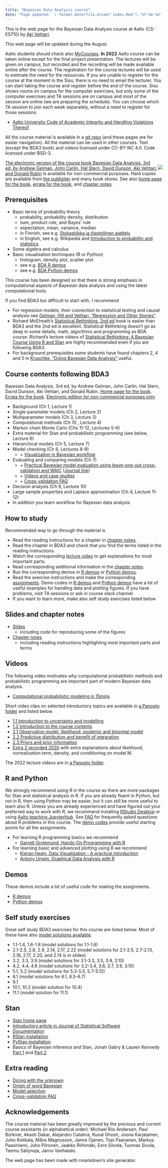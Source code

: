 ```yaml
---
title: "Bayesian Data Analysis course"
date: "Page updated: `r format.Date(file.mtime('index.Rmd'),'%Y-%m-%d')`"
---
```


This is the web page for the Bayesian Data Analysis course at Aalto (CS-E5710) by [Aki Vehtari](https://users.aalto.fi/~ave/). 

This web page will be updated during the August.

Aalto students should check also [MyCourses](https://mycourses.aalto.fi/course/view.php?id=32457). **In 2022** Aalto course can be taken online except for the final project presentation. The lectures will be given on campus, but recorded and the recording will be made available online after the course. The registration for the course lectures will be used to estimate the need for the resources. If you are unable to register for the course at the moment in the Sisu, there is no need to email the lecturer. You can start taking the course and register before the end of the course. Sisu shows rooms on campus for the computer exercises, but only some of  the computer exercises and TA sessions are on campus and most of the session are online (we are preparing the schedule). You can choose which TA session to join each week separately, without a need to register for those sessions.

 - [Aalto University Code of Academic Integrity and Handling Violations Thereof](https://into.aalto.fi/display/ensaannot/Aalto+University+Code+of+Academic+Integrity+and+Handling+Violations+Thereof)

All the course material is available in a [git repo](https://github.com/avehtari/BDA_course_Aalto) (and these pages are for easier navigation). All the material can be used in other courses. Text (except the BDA3 book) and videos licensed under CC-BY-NC 4.0. Code licensed under BSD-3.

<div style= "float:right;position: relative;">
 ![](bda_cover.png)
</div>
[The electronic version of the course book
Bayesian Data Analysis, 3rd ed, by Andrew Gelman, John Carlin, Hal
Stern, David Dunson, Aki Vehtari, and Donald Rubin](https://users.aalto.fi/~ave/BDA3.pdf) is available for non-commercial purposes. Hard copies are available from [the publisher](https://www.crcpress.com/Bayesian-Data-Analysis/Gelman-Carlin-Stern-Dunson-Vehtari-Rubin/p/book/9781439840955) and many book stores.
See also [home page for the
book](http://www.stat.columbia.edu/~gelman/book/), [errata for the
book](http://www.stat.columbia.edu/~gelman/book/errata_bda3.txt), and [chapter notes](chapter_notes/BDA_notes_all.pdf).

## Prerequisites

 - Basic terms of probability theory
     - probability, probability density, distribution
     - sum, product rule, and Bayes' rule
     - expectation, mean, variance, median
     - in Finnish, see e.g. [Stokastiikka ja tilastollinen ajattelu](http://math.aalto.fi/~lleskela/LectureNotes003.html)
     - in English, see e.g. Wikipedia and [Introduction to probability and statistics](https://ocw.mit.edu/courses/mathematics/18-05-introduction-to-probability-and-statistics-spring-2014/readings/)
 - Some algebra and calculus
 - Basic visualisation techniques (R or Python)
     - histogram, density plot, scatter plot
     - see e.g. [BDA R demos](demos.html#BDA_R_demos)
     - see e.g. [BDA Python demos](demos.html#BDA_Python_demos)

This course has been designed so that there is strong emphasis in
computational aspects of Bayesian data analysis and using the latest
computational tools.

If you find BDA3 too difficult to start with, I recommend

 - For regression models, their connection to statistical testing and causal analysis see [Gelman, Hill and Vehtari, "Regression and Other Stories"](https://avehtari.github.io/ROS-Examples/).
 - Richard McElreath's [Statistical Rethinking, 2nd ed](https://xcelab.net/rm/statistical-rethinking/) book is easier than BDA3 and the 2nd ed is excellent. Statistical Rethinking doesn't go as deep in some details, math, algorithms and programming as BDA course. Richard's lecture videos of [Statistical Rethinking: A Bayesian Course Using R and Stan](https://github.com/rmcelreath/statrethinking_winter2019) are highly recommended even if you are following BDA3.
 - For background prerequisites some students have found chapters 2, 4 and 5 in [Kruschke, "Doing Bayesian Data Analysis"](https://sites.google.com/site/doingbayesiandataanalysis/) useful.

## Course contents following BDA3

Bayesian Data Analysis, 3rd ed, by Andrew Gelman, John Carlin, Hal
Stern, David Dunson, Aki Vehtari, and Donald Rubin. [Home page for the
book](http://www.stat.columbia.edu/~gelman/book/). [Errata for the
book](http://www.stat.columbia.edu/~gelman/book/errata_bda3.txt). [Electronic edition for non-commercial purposes only](https://users.aalto.fi/~ave/BDA3.pdf).

- Background (Ch 1, Lecture 1)
- Single-parameter models (Ch 2, Lecture 2)
- Multiparameter models (Ch 3, Lecture 3)
- Computational methods (Ch 10 , Lecture 4)
- Markov chain Monte Carlo (Chs 11-12, Lectures 5-6)
- Extra material for Stan and probabilistic programming (see below, Lecture 6)
- Hierarchical models (Ch 5, Lecture 7)
- Model checking (Ch 6, Lectures 8-9)
    + \+ [Visualization in Bayesian workflow](https://doi.org/10.1111/rssa.12378)
- Evaluating and comparing models (Ch 7)
    + \+ [Practical Bayesian model evaluation using leave-one-out cross-validation and WAIC](https://arxiv.org/abs/1507.04544) ([Journal link](https://doi.org/10.1007/s11222-016-9696-4))
    + \+ [Videos and case studies](https://avehtari.github.io/modelselection/)
    + \+ [Cross-validation FAQ](https://avehtari.github.io/modelselection/CV-FAQ.html)
- Decision analysis (Ch 9, Lecture 10)
- Large sample properties and Laplace approximation (Ch 4, Lecture 11-12)
- In addition you learn workflow for Bayesian data analysis

## How to study

Recommended way to go through the material is

- Read the reading instructions for a chapter in [chapter notes](chapter_notes/BDA_notes_all.pdf).
- Read the chapter in BDA3 and check that you find the terms listed in the reading instructions.
- Watch the corresponding [lecture video](https://aalto.cloud.panopto.eu/Panopto/Pages/Sessions/List.aspx#folderID=%22f0ec3a25-9e23-4935-873b-a9f401646812%22) to get explanations for most important parts.
- Read corresponding additional information in the [chapter notes](chapter_notes/BDA_notes_all.pdf).
- Run the corresponding demos in [R demos](https://github.com/avehtari/BDA_R_demos) or 
  [Python demos](https://github.com/avehtari/BDA_py_demos).
- Read the exercise instructions and make the corresponding [assignments](https://github.com/avehtari/BDA_course_Aalto/tree/master/assignments). Demo codes in [R demos](https://github.com/avehtari/BDA_R_demos) and 
  [Python demos](https://github.com/avehtari/BDA_py_demos) have a lot of useful examples for handling data and plotting figures. If you have problems, visit TA sessions or ask in course slack channel.
- If you want to learn more, make also self study exercises listed below

## Slides and chapter notes

- [Slides](https://github.com/avehtari/BDA_course_Aalto/tree/master/slides)
    - including code for reproducing some of the figures
- [Chapter notes](chapter_notes/BDA_notes_all.pdf)
    - including reading instructions highlighting most important parts and terms

## Videos

The following video motivates why computational probabilistic methods and probabilistic programming are important part of modern Bayesian data analysis.

- [Computational probabilistic modeling in 15mins](https://www.youtube.com/watch?v=ukE5aqdoLZI)

Short video clips on selected introductory topics are available in [a Panopto folder](https://aalto.cloud.panopto.eu/Panopto/Pages/Sessions/List.aspx#folderID/=%22f0ec3a25-9e23-4935-873b-a9f401646812%22) and listed below.

- [1.1 Introduction to uncertainty and modelling](https://aalto.cloud.panopto.eu/Panopto/Pages/Viewer.aspx?id=d841f429-9c3d-4d24-8228-a9f400efda7b)
- [1.2 Introduction to the course contents](https://aalto.cloud.panopto.eu/Panopto/Pages/Viewer.aspx?id=13fc7889-cfd1-4d99-996c-a9f400f6e5a2)
- [2.1 Observation model, likelihood, posterior and binomial model](https://aalto.cloud.panopto.eu/Panopto/Pages/Viewer.aspx?id=7a297f7d-bb7b-4dd0-9913-a9f500ec822d)
- [2.2 Predictive distribution and benefit of integration](https://aalto.cloud.panopto.eu/Panopto/Pages/Viewer.aspx?id=75b9f18f-e379-4557-a5fa-a9f500f11b40)
- [2.3 Priors and prior information](https://aalto.cloud.panopto.eu/Panopto/Pages/Viewer.aspx?id=099659a5-f707-473d-8b03-a9f500f39eb5)
- [Extra 2 recorded 2020](https://aalto.cloud.panopto.eu/Panopto/Pages/Viewer.aspx?id=f4b61f2a-4a94-43f7-828c-ac460144f64f) with extra explanations about likelihood, normalization term, density, and conditioning on model M.

The 2022 lecture videos are in [a Panopto folder](https://aalto.cloud.panopto.eu/Panopto/Pages/Sessions/List.aspx#folderID=%224a7f385e-fdb1-4382-bfd0-af0700b7fc46%22).

<!--
 - [Lecture 2.1](https://aalto.cloud.panopto.eu/Panopto/Pages/Viewer.aspx?id=9c271082-5a8c-4b66-b6c2-aacc00fc683f) and [Lecture 2.2](https://aalto.cloud.panopto.eu/Panopto/Pages/Viewer.aspx?id=70655a8a-0eb4-4ddd-9f52-aacc00fc67a2) on basics of Bayesian inference, observation model, likelihood, posterior and binomial model, predictive distribution and benefit of integration, priors and prior information, and one parameter normal model. BDA3 Ch 1+2.
     - [Lecture 2 extra](https://aalto.cloud.panopto.eu/Panopto/Pages/Viewer.aspx?id=158d119d-8673-4120-8669-ac3900c13304) with extra explanations about likelihood, normalization term, density, and conditioning on model M.
 - [Lecture 3](https://aalto.cloud.panopto.eu/Panopto/Pages/Viewer.aspx?id=ab958b4b-e2c4-4534-8305-aad100ba191f) on multiparameter models, joint, marginal and conditional distribution, normal model, bioassay example, grid sampling and grid evaluation. BDA3 Ch 3.
 - [Lecture 4.1](https://aalto.cloud.panopto.eu/Panopto/Pages/Viewer.aspx?id=8a3c7bbc-e2b8-4c16-97b2-aad800ba7927) on numerical issues, Monte Carlo, how many simulation draws are needed, how many digits to report, and [Lecture 4.2](https://aalto.cloud.panopto.eu/Panopto/Pages/Viewer.aspx?id=44446861-eaa2-41b5-bf33-aad800caf18a) on direct simulation, curse of dimensionality, rejection sampling, and importance sampling. BDA3 Ch 10.
 - [Lecture 5.1](https://aalto.cloud.panopto.eu/Panopto/Pages/Viewer.aspx?id=098dfdb4-f3b8-46aa-b988-aadf00bd3177) on Markov chain Monte Carlo, Gibbs sampling, Metropolis algorithm, and [Lecture 5.2](https://aalto.cloud.panopto.eu/Panopto/Pages/Viewer.aspx?id=9f657178-d8cf-4cb8-af62-aadf00cd9423) on warm-up, convergence diagnostics, R-hat, and effective sample size. BDA3 Ch 11.
 - [Lecture 6.1](https://aalto.cloud.panopto.eu/Panopto/Pages/Viewer.aspx?id=1744f6a0-84d3-4218-8a86-aae600ba7e84) on HMC, NUTS, dynamic HMC and HMC specific convergence diagnostics, and [Lecture 6.2](https://aalto.cloud.panopto.eu/Panopto/Pages/Viewer.aspx?id=e60ba1a9-f752-4b0a-88c6-aae600caa61a) on probabilistic programming and Stan. BDA3 Ch 12 + [extra material](#stan).
     - [Stan Extra introduction](https://aalto.cloud.panopto.eu/Panopto/Pages/Viewer.aspx?id=10b958d4-9a26-41d5-9afe-ac2e00ee9b50) Golf putting example, main features of Stan, benefits of probabilistic programming, and comparison to some other software.
 - [Lecture 7.1](https://aalto.cloud.panopto.eu/Panopto/Pages/Viewer.aspx?id=79dee6de-afa9-446f-b533-aaf400cabf2b) on hierarchical models, and [Lecture 7.2](https://aalto.cloud.panopto.eu/Panopto/Pages/Viewer.aspx?id=c822561c-f95d-44fc-a1d0-aaf400d9fae3) on exchangeability. BDA3 Ch 5.
 - [Project work info](https://aalto.cloud.panopto.eu/Panopto/Pages/Viewer.aspx?id=2820df34-d958-4c6c-93f3-aaf400dece37)
 - [Lecture 8.1](https://aalto.cloud.panopto.eu/Panopto/Pages/Viewer.aspx?id=7047e366-0df6-453c-867f-aafb00ca2d78) on model checking, and [Lecture 8.2](https://aalto.cloud.panopto.eu/Panopto/Pages/Viewer.aspx?id=d7849131-0afd-4ae6-ad64-aafb00da36f4) on cross-validation part 1. BDA3 Ch 6-7 + extra material.
 - [Lecture 9.1](https://aalto.cloud.panopto.eu/Panopto/Pages/Viewer.aspx?id=50b2e73f-af0a-4715-b627-ab0200ca7bbd) PSIS-LOO and K-fold-CV, [Lecture 9.2](https://aalto.cloud.panopto.eu/Panopto/Pages/Viewer.aspx?id=b0299d53-9454-4e33-9086-ab0200db14ee) model comparison and selection, and [Lecture 9.3](https://aalto.cloud.panopto.eu/Panopto/Pages/Viewer.aspx?id=4b6eeb48-ae64-4860-a8c3-ab0200e40ad8) extra lecture on variable selection with projection predictive variable selection. Extra material.
 - [Lecture 10.1](https://aalto.cloud.panopto.eu/Panopto/Pages/Viewer.aspx?id=82943720-de0f-4195-8639-ab0900ca2085) on decision analysis. BDA3 Ch 9.
 - [Project presentation info](https://aalto.cloud.panopto.eu/Panopto/Pages/Viewer.aspx?id=cad1e8f8-e1f0-408a-ad9d-ab0900db3977)
 - [Lecture 11.1](https://aalto.cloud.panopto.eu/Panopto/Pages/Viewer.aspx?id=e22fedc7-9fd3-4d1e-8318-ab1000ca45a4) on normal approximation (Laplace approximation) and [Lecture 11.2](https://aalto.cloud.panopto.eu/Panopto/Pages/Viewer.aspx?id=a8e38a95-a944-4f3d-bf95-ab1000dbdf73) on large sample theory and counter examples. BDA3 Ch 4.
 - [Lecture 12.1](https://aalto.cloud.panopto.eu/Panopto/Pages/Viewer.aspx?id=e998b5dd-bf8e-42da-9f7c-ab1700ca2702) on frequency evaluation, hypothesis testing and variable selection and [Lecture 12.2](https://aalto.cloud.panopto.eu/Panopto/Pages/Viewer.aspx?id=c43c862a-a5a4-45da-9b27-ab1700e12012) overview of modeling data collection, BDA3 Ch 8, linear models, BDA Ch 14-18, lasso, horseshoe and Gaussian processes, BDA3 Ch 21.
-->

## R and Python

We strongly recommend using R in the course as there are more packages for Stan and statistical analysis in R. If you are already fluent in Python, but not in R, then using Python may be easier, but it can still be more useful to learn also R. Unless you are already experienced and have figured out your preferred way to work with R, we recommend installing [RStudio Desktop](https://www.rstudio.com/products/rstudio/download/) or using [Aalto teaching JupyterHub](https://jupyter.cs.aalto.fi/). See [FAQ](FAQ.html) for frequently asked questions about R problems in this course. The [demo codes](demos.html) provide useful starting points for all the assignments. 

- For learning R programming basics we recommend
    - [Garrett Grolemund, Hands-On Programming with R](https://rstudio-education.github.io/hopr/)
- For learning basic and advanced plotting using R we recommend
    - [Kieran Healy, Data Visualization - A practical introduction](https://socviz.co/)
    - [Antony Unwin, Graphical Data Analysis with R](http://www.gradaanwr.net/)

## Demos

These demos include a lot of useful code for making the assignments.

- [R demos](demos.html#BDA_R_demos)
- [Python demos](demos.html#BDA_Python_demos)

## Self study exercises

Great self study BDA3 exercises for this course are listed below. Most of these have also [model solutions available](http://www.stat.columbia.edu/~gelman/book/solutions3.pdf).

- 1.1-1.4, 1.6-1.8 (model solutions for 1.1-1.6)
- 2.1-2.5, 2.8, 2.9, 2.14, 2.17, 2.22 (model solutions for 2.1-2.5, 2.7-2.13, 2.16, 2.17, 2.20, and 2.14 is in slides)
- 3.2, 3.3, 3.9 (model solutions for 3.1-3.3, 3.5, 3.9, 3.10)
- 4.2, 4.4, 4.6 (model solutions for 3.2-3.4, 3.6, 3.7, 3.9, 3.10)
- 5.1, 5.2 (model solutions for 5.3-5.5, 5.7-5.12)
- 6.1 (model solutions for 6.1, 6.5-6.7)
- 9.1
- 10.1, 10.2 (model solution for 10.4)
- 11.1 (model solution for 11.1)

## Stan

- [Stan home page](http://mc-stan.org/)
- [Introductory article in Journal of Statistical Software](http://www.stat.columbia.edu/~gelman/research/published/Stan-paper-aug-2015.pdf)
- [Documentation](http://mc-stan.org/documentation/)
- [RStan installation](https://github.com/stan-dev/rstan/wiki/RStan-Getting-Started)
- [PyStan installation](https://pystan.readthedocs.io/en/latest/getting_started.html)
- Basics of Bayesian inference and Stan, Jonah Gabry & Lauren Kennedy [Part 1](https://www.youtube.com/watch?v=ZRpo41l02KQ&t=8s&list=PLuwyh42iHquU4hUBQs20hkBsKSMrp6H0J&index=6) and [Part 2](https://www.youtube.com/watch?v=6cc4N1vT8pk&t=0s&list=PLuwyh42iHquU4hUBQs20hkBsKSMrp6H0J&index=7)

## Extra reading

- [Dicing with the unknown](https://doi.org/10.1111/j.1740-9713.2004.00050.x)
- [Origin of word Bayesian](http://jeff560.tripod.com/b.html)
- [Model selection](https://avehtari.github.io/modelselection/)
- [Cross-validation FAQ](https://avehtari.github.io/modelselection/CV-FAQ.html)

## Acknowledgements

The course material has been greatly improved by the previous and
current course assistants (in alphabetical order): Michael Riis
Andersen, Paul Bürkner, Akash Dakar, Alejandro Catalina, Kunal Ghosh,
Joona Karjalainen, Juho Kokkala, Måns Magnusson, Janne Ojanen, Topi
Paananen, Markus Paasiniemi, Juho Piironen, Jaakko Riihimäki, Eero
Siivola, Tuomas Sivula, Teemu Säilynoja, Jarno Vanhatalo.

The web page has been made with rmarkdown’s site generator.

[](https://bayes.club/@avehtari){rel="me"}
